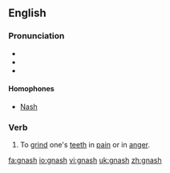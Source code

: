 {{was wotd|2007|March|18}}
==English==

===Pronunciation===
*{{IPA|/næʃ/}}
*{{audio|en-us-gnash.ogg|Audio (US)}}
*{{rhymes|æʃ}}

====Homophones====
*[[Nash]]

===Verb===
{{en-verb|gnash|es}}

# To [[grind]] one's [[teeth]] in [[pain]] or in [[anger]].

[[fa:gnash]]
[[io:gnash]]
[[vi:gnash]]
[[uk:gnash]]
[[zh:gnash]]